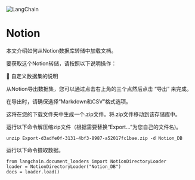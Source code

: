 

<Head>
  <script>
    {
      `(function() {
         var _hmt = _hmt || [];
(function() {
  var hm = document.createElement("script");
  hm.src = "https://hm.baidu.com/hm.js?e60fb290e204e04c5cb6f79b0ac1e697";
  var s = document.getElementsByTagName("script")[0]; 
  s.parentNode.insertBefore(hm, s);
})();
       })();`
    }
  </script>
</Head>

![LangChain](https://pica.zhimg.com/50/v2-56e8bbb52aa271012541c1fe1ceb11a2_r.gif)



Notion
===================================================

本文介绍如何从Notion数据库转储中加载文档。

要获取这个Notion转储，请按照以下说明操作：

🧑 自定义数据集的说明

从Notion导出数据集，您可以通过点击右上角的三个点然后点击 “导出” 来完成。

在导出时，请确保选择“Markdown和CSV”格式选项。

这将在您的下载文件夹中生成一个.zip文件。将.zip文件移动到该存储库中。

运行以下命令解压缩zip文件（根据需要替换“Export…”为您自己的文件名)。

```
unzip Export-d3adfe0f-3131-4bf3-8987-a52017fc1bae.zip -d Notion_DB

```

运行以下命令摄取数据。

```
from langchain.document_loaders import NotionDirectoryLoader
loader = NotionDirectoryLoader("Notion_DB")
docs = loader.load()
```
